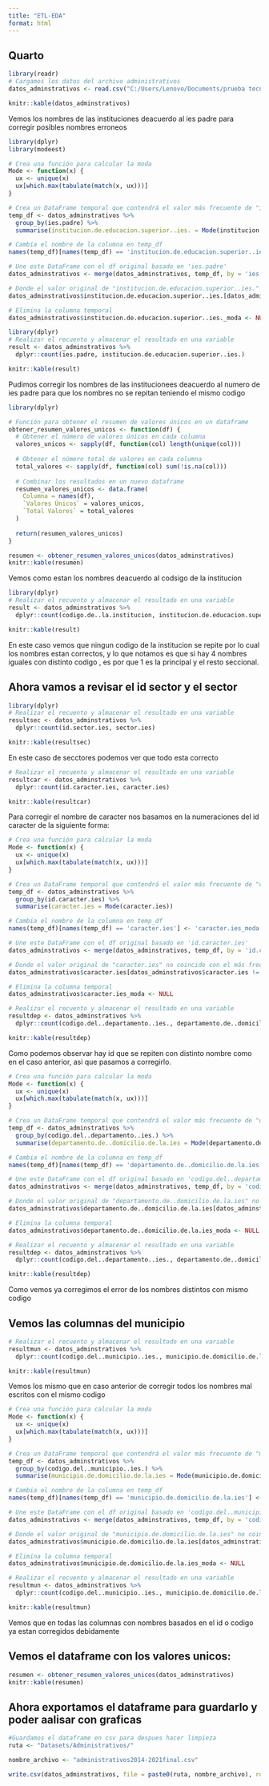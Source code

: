 ```yaml
---
title: "ETL-EDA"
format: html
---
```


## Quarto



```r
library(readr)
# Cargamos los datos del archivo administrativos
datos_adminstrativos <- read.csv("C:/Users/Lenovo/Documents/prueba tecnica/analisis_SNIES/Datasets/Administrativos/administrativos2014-2021.csv")

```

```r
knitr::kable(datos_adminstrativos)
```


Vemos los nombres de las instituciones deacuerdo al ies padre para corregir posibles nombres erroneos

```r
library(dplyr)
library(modeest)

# Crea una función para calcular la moda
Mode <- function(x) {
  ux <- unique(x)
  ux[which.max(tabulate(match(x, ux)))]
}

# Crea un DataFrame temporal que contendrá el valor más frecuente de "institucion.de.educacion.superior..ies." para cada "ies.padre"
temp_df <- datos_adminstrativos %>%
  group_by(ies.padre) %>%
  summarise(institucion.de.educacion.superior..ies. = Mode(institucion.de.educacion.superior..ies.))

# Cambia el nombre de la columna en temp_df
names(temp_df)[names(temp_df) == 'institucion.de.educacion.superior..ies.'] <- 'institucion.de.educacion.superior..ies._moda'

# Une este DataFrame con el df original basado en 'ies.padre'
datos_adminstrativos <- merge(datos_adminstrativos, temp_df, by = 'ies.padre', all.x = TRUE)

# Donde el valor original de "institucion.de.educacion.superior..ies." no coincide con el más frecuente (la moda), actualiza el valor original
datos_adminstrativos$institucion.de.educacion.superior..ies.[datos_adminstrativos$institucion.de.educacion.superior..ies. != datos_adminstrativos$institucion.de.educacion.superior..ies._moda] <- datos_adminstrativos$institucion.de.educacion.superior..ies._moda[datos_adminstrativos$institucion.de.educacion.superior..ies. != datos_adminstrativos$institucion.de.educacion.superior..ies._moda]

# Elimina la columna temporal
datos_adminstrativos$institucion.de.educacion.superior..ies._moda <- NULL
```

```r
library(dplyr)
# Realizar el recuento y almacenar el resultado en una variable
result <- datos_adminstrativos %>%
  dplyr::count(ies.padre, institucion.de.educacion.superior..ies.)
```
```r
knitr::kable(result)
```

Pudimos corregir los nombres de las institucionees deacuerdo al numero de ies padre para que los nombres no se repitan teniendo el mismo codigo

```r
library(dplyr)

# Función para obtener el resumen de valores únicos en un dataframe
obtener_resumen_valores_unicos <- function(df) {
  # Obtener el número de valores únicos en cada columna
  valores_unicos <- sapply(df, function(col) length(unique(col)))
  
  # Obtener el número total de valores en cada columna
  total_valores <- sapply(df, function(col) sum(!is.na(col)))
  
  # Combinar los resultados en un nuevo dataframe
  resumen_valores_unicos <- data.frame(
    Columna = names(df),
    `Valores Únicos` = valores_unicos,
    `Total Valores` = total_valores
  )
  
  return(resumen_valores_unicos)
}
```

```r
resumen <- obtener_resumen_valores_unicos(datos_adminstrativos)
knitr::kable(resumen)
```
Vemos como estan los nombres deacuerdo al codsigo de la institucion
```r
library(dplyr)
# Realizar el recuento y almacenar el resultado en una variable
result <- datos_adminstrativos %>%
  dplyr::count(codigo.de..la.institucion, institucion.de.educacion.superior..ies., principal..o.seccional)
```
```r
knitr::kable(result)
```

En este caso vemos que ningun codigo de la institucion se repite por lo cual los nombres estan correctos, y lo que notamos es que si hay 4 nombres iguales con distinto codigo , es por que 1 es la principal y el resto seccional.

## Ahora vamos a revisar el id sector y el sector 

```r
library(dplyr)
# Realizar el recuento y almacenar el resultado en una variable
resultsec <- datos_adminstrativos %>%
  dplyr::count(id.sector.ies, sector.ies)
```
```r
knitr::kable(resultsec)
```

En este caso de secctores podemos ver que todo esta correcto


```r
# Realizar el recuento y almacenar el resultado en una variable
resultcar <- datos_adminstrativos %>%
  dplyr::count(id.caracter.ies, caracter.ies)
```
```r
knitr::kable(resultcar)
```

Para corregir el nombre de caracter nos basamos en la numeraciones del id caracter de la siguiente forma:

```r
# Crea una función para calcular la moda
Mode <- function(x) {
  ux <- unique(x)
  ux[which.max(tabulate(match(x, ux)))]
}

# Crea un DataFrame temporal que contendrá el valor más frecuente de "caracter.ies" para cada "id.caracter.ies"
temp_df <- datos_adminstrativos %>%
  group_by(id.caracter.ies) %>%
  summarise(caracter.ies = Mode(caracter.ies))

# Cambia el nombre de la columna en temp_df
names(temp_df)[names(temp_df) == 'caracter.ies'] <- 'caracter.ies_moda'

# Une este DataFrame con el df original basado en 'id.caracter.ies'
datos_adminstrativos <- merge(datos_adminstrativos, temp_df, by = 'id.caracter.ies', all.x = TRUE)

# Donde el valor original de "caracter.ies" no coincide con el más frecuente (la moda), actualiza el valor original
datos_adminstrativos$caracter.ies[datos_adminstrativos$caracter.ies != datos_adminstrativos$caracter.ies_moda] <- datos_adminstrativos$caracter.ies_moda[datos_adminstrativos$caracter.ies != datos_adminstrativos$caracter.ies_moda]

# Elimina la columna temporal
datos_adminstrativos$caracter.ies_moda <- NULL
```

```r
# Realizar el recuento y almacenar el resultado en una variable
resultdep <- datos_adminstrativos %>%
  dplyr::count(codigo.del..departamento..ies., departamento.de..domicilio.de.la.ies)
```
```r
knitr::kable(resultdep)
```

Como podemos observar hay id que se repiten con distinto nombre como en el caso anterior, asi que pasamos a corregirlo.

```r
# Crea una función para calcular la moda
Mode <- function(x) {
  ux <- unique(x)
  ux[which.max(tabulate(match(x, ux)))]
}

# Crea un DataFrame temporal que contendrá el valor más frecuente de "departamento.de..domicilio.de.la.ies" para cada "codigo.del..departamento..ies."
temp_df <- datos_adminstrativos %>%
  group_by(codigo.del..departamento..ies.) %>%
  summarise(departamento.de..domicilio.de.la.ies = Mode(departamento.de..domicilio.de.la.ies))

# Cambia el nombre de la columna en temp_df
names(temp_df)[names(temp_df) == 'departamento.de..domicilio.de.la.ies'] <- 'departamento.de..domicilio.de.la.ies_moda'

# Une este DataFrame con el df original basado en 'codigo.del..departamento..ies.'
datos_adminstrativos <- merge(datos_adminstrativos, temp_df, by = 'codigo.del..departamento..ies.', all.x = TRUE)

# Donde el valor original de "departamento.de..domicilio.de.la.ies" no coincide con el más frecuente (la moda), actualiza el valor original
datos_adminstrativos$departamento.de..domicilio.de.la.ies[datos_adminstrativos$departamento.de..domicilio.de.la.ies != datos_adminstrativos$departamento.de..domicilio.de.la.ies_moda] <- datos_adminstrativos$departamento.de..domicilio.de.la.ies_moda[datos_adminstrativos$departamento.de..domicilio.de.la.ies != datos_adminstrativos$departamento.de..domicilio.de.la.ies_moda]

# Elimina la columna temporal
datos_adminstrativos$departamento.de..domicilio.de.la.ies_moda <- NULL
```

```r
# Realizar el recuento y almacenar el resultado en una variable
resultdep <- datos_adminstrativos %>%
  dplyr::count(codigo.del..departamento..ies., departamento.de..domicilio.de.la.ies)
```
```r
knitr::kable(resultdep)
```

Como vemos ya corregimos el error de los nombres distintos con mismo codigo

## Vemos las columnas del municipio

```r
# Realizar el recuento y almacenar el resultado en una variable
resultmun <- datos_adminstrativos %>%
  dplyr::count(codigo.del..municipio..ies., municipio.de.domicilio.de.la.ies)
```
```r
knitr::kable(resultmun)
```

Vemos los mismo que en caso anterior de corregir todos los nombres mal escritos con el mismo codigo

```r
# Crea una función para calcular la moda
Mode <- function(x) {
  ux <- unique(x)
  ux[which.max(tabulate(match(x, ux)))]
}

# Crea un DataFrame temporal que contendrá el valor más frecuente de "municipio.de.domicilio.de.la.ies" para cada "codigo.del..municipio..ies."
temp_df <- datos_adminstrativos %>%
  group_by(codigo.del..municipio..ies.) %>%
  summarise(municipio.de.domicilio.de.la.ies = Mode(municipio.de.domicilio.de.la.ies))

# Cambia el nombre de la columna en temp_df
names(temp_df)[names(temp_df) == 'municipio.de.domicilio.de.la.ies'] <- 'municipio.de.domicilio.de.la.ies_moda'

# Une este DataFrame con el df original basado en 'codigo.del..municipio..ies.'
datos_adminstrativos <- merge(datos_adminstrativos, temp_df, by = 'codigo.del..municipio..ies.', all.x = TRUE)

# Donde el valor original de "municipio.de.domicilio.de.la.ies" no coincide con el más frecuente (la moda), actualiza el valor original
datos_adminstrativos$municipio.de.domicilio.de.la.ies[datos_adminstrativos$municipio.de.domicilio.de.la.ies != datos_adminstrativos$municipio.de.domicilio.de.la.ies_moda] <- datos_adminstrativos$municipio.de.domicilio.de.la.ies_moda[datos_adminstrativos$municipio.de.domicilio.de.la.ies != datos_adminstrativos$municipio.de.domicilio.de.la.ies_moda]

# Elimina la columna temporal
datos_adminstrativos$municipio.de.domicilio.de.la.ies_moda <- NULL
```


```r
# Realizar el recuento y almacenar el resultado en una variable
resultmun <- datos_adminstrativos %>%
  dplyr::count(codigo.del..municipio..ies., municipio.de.domicilio.de.la.ies)
```
```r
knitr::kable(resultmun)
```

Vemos que en todas las columnas con nombres basados en el id o codigo ya estan corregidos debidamente

## Vemos el dataframe con los valores unicos: 

```r
resumen <- obtener_resumen_valores_unicos(datos_adminstrativos)
knitr::kable(resumen)
```


## Ahora exportamos el dataframe para guardarlo y poder aalisar con graficas
```r
#Guardamos el dataframe en csv para despues hacer limpieza
ruta <- "Datasets/Administrativos/"

nombre_archivo <- "administrativos2014-2021final.csv"

write.csv(datos_adminstrativos, file = paste0(ruta, nombre_archivo), row.names = FALSE)
```

